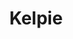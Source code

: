 ---
title: "Kelpie"
slug: "kelpie"
arcana: "Strength"

image: "./Kelpie.jpg"

phys: ""
gun: ""
fire: ""
ice: "resist"
elec: "weak"
wind: ""
psy: ""
nuke: ""
bless: ""
curse: ""
---